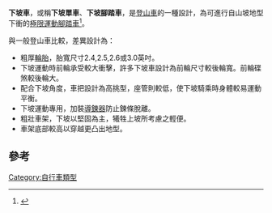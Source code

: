 '''下坡車'''，或稱'''下坡單車'''、'''下坡腳踏車'''，是[[登山車|登山車]]的一種設計，為可進行自山坡地型下衝的[[極限運動|極限運動]][[腳踏車|腳踏車]]<ref name = livestrong>{{cite web
| url = http://www.livestrong.com/article/498032-what-is-the-difference-between-a-downhill-bike-and-a-freeride-bike/
| title = What is the difference between a downhill bike and a freeride bike?
| author = Philip Foster
| date = Jul 21, 2011
| publisher = LiveStrong
| quote = The downhill mountain bike is equipped with a heavier frame.
| access-date = 2012-07-13
| archive-date = 2017-09-11
| archive-url = https://web.archive.org/web/20170911222121/http://www.livestrong.com/article/498032-what-is-the-difference-between-a-downhill-bike-and-a-freeride-bike/
| dead-url = no
}}</ref>。

與一般登山車比較，差異設計為：
* 粗厚[[輪胎|輪胎]]，胎寬尺寸2.4,2.5,2.6或3.0英吋。
* 下坡運動時前輪承受較大衝擊，許多下坡車設計為前輪尺寸較後輪寬。前輪碟煞較後輪大。
* 配合下坡角度，車把設計為高挑型，座管則較低，使下坡騎乘時身體較易運動平衡。
* 下坡運動專用，加裝[[導鍊器|導鍊器]]防止鍊條脫離。
* 粗壯車架，下坡以堅固為主，犧牲上坡所考慮之輕便。
* 車架底部較高以穿越更凸出地型。

==參考==
{{reflist}}

{{sport-stub}}

[[Category:自行車類型|Category:自行車類型]]